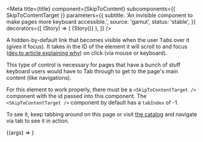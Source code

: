 
<Meta
  title={title}
  component={SkipToContent}
  subcomponents={{ SkipToContentTarget }}
  parameters={{
    subtitle: 'An invisible component to make pages more keyboard accessible.',
    source: 'gamut',
    status: 'stable',
  }}
  decorators={[
    (Story) => (
      <Box position="relative" minHeight="200px">
        {Story()}
      </Box>
    ),
  ]}
/>

A hidden-by-default link that becomes visible when the user <kbd>Tab</kbd>s over it (gives it focus).
It takes in the ID of the element it will scroll to and focus ([dev.to article explaining why](https://dev.to/robdodson/managing-focus-64l)) on click (via mouse or keyboard).

This type of control is necessary for pages that have a bunch of stuff keyboard users would have to Tab through to get
to the page's main content (like navigations).

For this element to work properly, there must be a `<SkipToContentTarget />` component with the id passed into this component. The `<SkipToContentTarget />` component by default has a `tabIndex` of -1.

To see it, keep tabbing around on this page or visit [the catalog](https://www.codecademy.com/catalog/language/javascript) and navigate via tab to see it in action.

<Canvas>
  <Story name="SkipToContent">
    {(args) => <SkipToContent contentId="example" />}
  </Story>
</Canvas>

<Props story="SkipToContent" />
